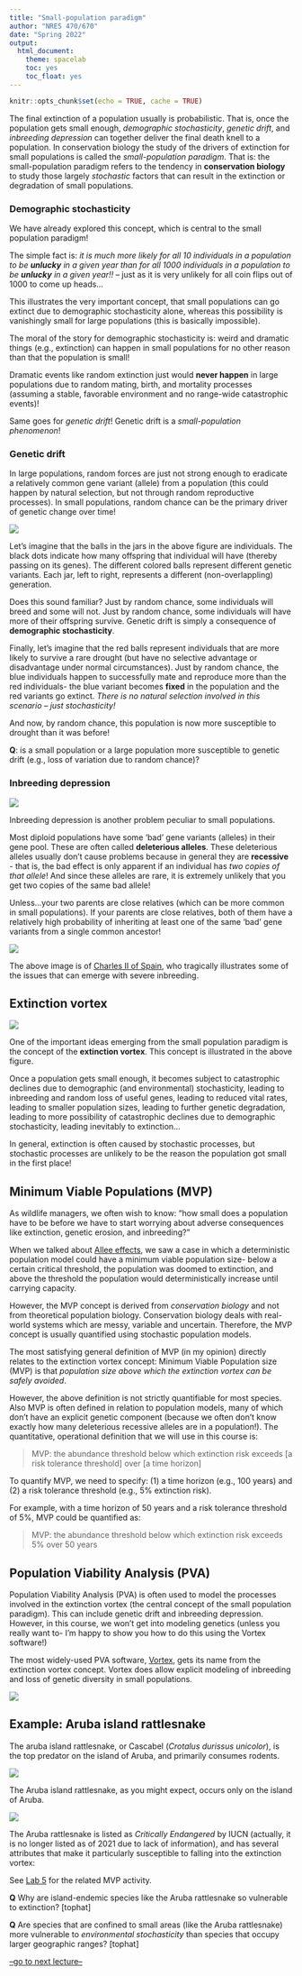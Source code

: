 ```yaml
---
title: "Small-population paradigm"
author: "NRES 470/670"
date: "Spring 2022"
output: 
  html_document: 
    theme: spacelab
    toc: yes
    toc_float: yes
---
```


```r
knitr::opts_chunk$set(echo = TRUE, cache = TRUE)
```


The final extinction of a population usually is probabilistic. That is, once the population gets small enough, *demographic stochasticity*, *genetic drift*, and *inbreeding depression* can together deliver the final death knell to a population. In conservation biology the study of the drivers of extinction for small populations is called the *small-population paradigm*. That is: the small-population paradigm refers to the tendency in **conservation biology** to study those largely *stochastic* factors that can result in the extinction or degradation of small populations. 

### Demographic stochasticity

We have already explored this concept, which is central to the small population paradigm! 

The simple fact is: _it is much more likely for all 10 individuals in a population to be **unlucky** in a given year than for all 1000 individuals in a population to be **unlucky** in a given year!!_ -- just as it is very unlikely for all coin flips out of 1000 to come up heads...

This illustrates the very important concept, that small populations can go extinct due to demographic stochasticity alone, whereas this possibility is vanishingly small for large populations (this is basically impossible). 

The moral of the story for demographic stochasticity is: weird and dramatic things (e.g., extinction) can happen in small populations for no other reason than that the population is small!

Dramatic events like random extinction just would **never happen** in large populations due to random mating, birth, and mortality processes (assuming a stable, favorable environment and no range-wide catastrophic events)!

Same goes for *genetic drift*! Genetic drift is a _small-population phenomenon_!


### Genetic drift

In large populations, random forces are just not strong enough to eradicate a relatively common gene variant (allele) from a population (this could happen by natural selection, but not through random reproductive processes). In small populations, random chance can be the primary driver of genetic change over time! 

![](geneticdrift1.png)

Let's imagine that the balls in the jars in the above figure are individuals. The black dots indicate how many offspring that individual will have (thereby passing on its genes). The different colored balls represent different genetic variants. Each jar, left to right, represents a different (non-overlappling) generation. 

Does this sound familiar? Just by random chance, some individuals will breed and some will not. Just by random chance, some individuals will have more of their offspring survive. Genetic drift is simply a consequence of **demographic stochasticity**. 

Finally, let's imagine that the red balls represent individuals that are more likely to survive a rare drought (but have no selective advantage or disadvantage under normal circumstances). Just by random chance, the blue individuals happen to successfully mate and reproduce more than the red individuals- the blue variant becomes **fixed** in the population and the red variants go extinct. *There is no natural selection involved in this scenario -- just stochasticity!*

And now, by random chance, this population is now more susceptible to drought than it was before!

**Q**: is a small population or a large population more susceptible to genetic drift (e.g., loss of variation due to random chance)?


### Inbreeding depression

![](inbreeding1.jpg)

Inbreeding depression is another problem peculiar to small populations.

Most diploid populations have some 'bad' gene variants (alleles) in their gene pool. These are often called **deleterious alleles**. These deleterious alleles usually don't cause problems because in general they are **recessive** - that is, the bad effect is only apparent if an individual has _two copies of that allele_! And since these alleles are rare, it is extremely unlikely that you get two copies of the same bad allele!   

Unless...your two parents are close relatives (which can be more common in small populations). If your parents are close relatives, both of them have a relatively high probability of inheriting at least one of the same 'bad' gene variants from a single common ancestor! 

![](inbreeding2.jpg)

The above image is of [Charles II of Spain](https://en.wikipedia.org/wiki/Charles_II_of_Spain), who tragically illustrates some of the issues that can emerge with severe inbreeding. 


## Extinction vortex

![](vortex1.jpg)


One of the important ideas emerging from the small population paradigm is the concept of the **extinction vortex**. This concept is illustrated in the above figure.

Once a population gets small enough, it becomes subject to catastrophic declines due to demographic (and environmental) stochasticity, leading to inbreeding and random loss of useful genes, leading to reduced vital rates, leading to smaller population sizes, leading to further genetic degradation, leading to more possibility of catastrophic declines due to demographic stochasticity, leading inevitably to extinction...

In general, extinction is often caused by stochastic processes, but stochastic processes are unlikely to be the reason the population got small in the first place!

## Minimum Viable Populations (MVP)

As wildlife managers, we often wish to know: "how small does a population have to be before we have to start worrying about adverse consequences like extinction, genetic erosion, and inbreeding?"

When we talked about [Allee effects](LECTURE5.html), we saw a case in which a deterministic population model could have a minimum viable population size- below a certain critical threshold, the population was doomed to extinction, and above the threshold the population would deterministically increase until carrying capacity. 

However, the MVP concept is derived from *conservation biology* and not from theoretical population biology. Conservation biology deals with real-world systems which are messy, variable and uncertain. Therefore, the MVP concept is usually quantified using stochastic population models.  

The most satisfying general definition of MVP (in my opinion) directly relates to the extinction vortex concept: Minimum Viable Population size (MVP) is that *population size above which the extinction vortex can be safely avoided*.

However, the above definition is not strictly quantifiable for most species. Also MVP is often defined in relation to population models, many of which don't have an explicit genetic component (because we often don't know exactly how many deleterious recessive alleles are in a population!). The quantitative, operational definition that we will use in this course is:

> MVP: the abundance threshold below which extinction risk exceeds [a risk tolerance threshold] over [a time horizon] 

To quantify MVP, we need to specify: (1) a time horizon (e.g., 100 years) and (2) a risk tolerance threshold (e.g., 5% extinction risk).

For example, with a time horizon of 50 years and a risk tolerance threshold of 5%, MVP could be quantified as:

> MVP: the abundance threshold below which extinction risk exceeds 5% over 50 years

## Population Viability Analysis (PVA)

Population Viability Analysis (PVA) is often used to model the processes involved in the extinction vortex (the central concept of the small population paradigm). This can include genetic drift and inbreeding depression. However, in this course, we won't get into modeling genetics (unless you really want to- I'm happy to show you how to do this using the Vortex software!)

The most widely-used PVA software, [Vortex](https://www.cpsg.org/our-approach/science-based-tools/vortex), gets its name from the extinction vortex concept. Vortex does allow explicit modeling of inbreeding and loss of genetic diversity in small populations.  

![](vortex10.jpg)


## Example: Aruba island rattlesnake

The aruba island rattlesnake, or Cascabel (*Crotalus durissus unicolor*), is the top predator on the island of Aruba, and primarily consumes rodents. 

![](aruba_rattlesnake1.jpg)

The Aruba island rattlesnake, as you might expect, occurs only on the island of Aruba.

![](aruba1.png)

The Aruba rattlesnake is listed as *Critically Endangered* by IUCN (actually, it is no longer listed as of 2021 due to lack of information), and has several attributes that make it particularly susceptible to falling into the extinction vortex:

See [Lab 5](LAB5.html) for the related MVP activity.  


**Q** Why are island-endemic species like the Aruba rattlesnake so vulnerable to extinction? [tophat]

**Q** Are species that are confined to small areas (like the Aruba rattlesnake) more vulnerable to *environmental stochasticity* than species that occupy larger geographic ranges? [tophat]



[--go to next lecture--](LECTURE10.html)
























